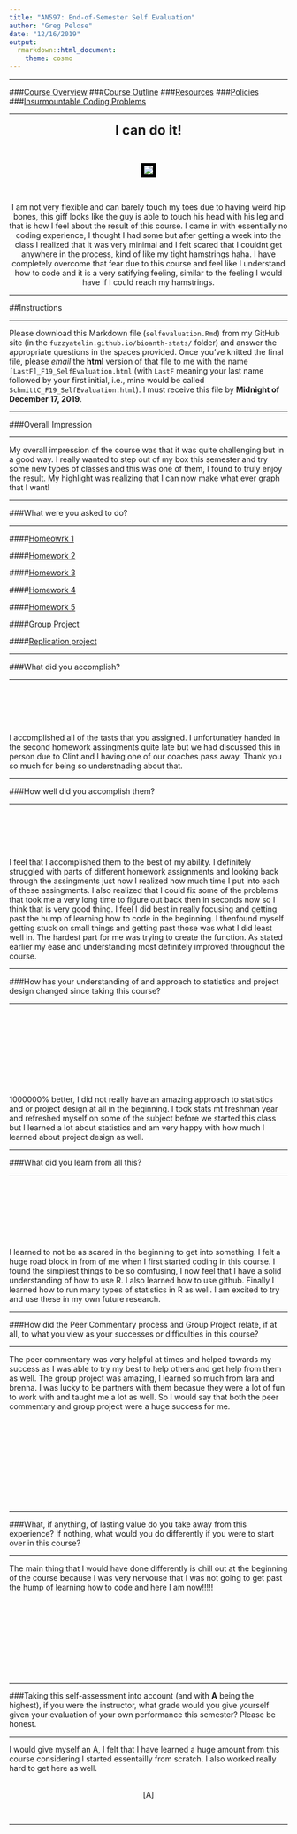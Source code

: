 ```yaml
---
title: "AN597: End-of-Semester Self Evaluation"
author: "Greg Pelose"
date: "12/16/2019"
output: 
  rmarkdown::html_document:
    theme: cosmo
---
```


***

###[Course Overview](https://fuzzyatelin.github.io/bioanth-stats/overview.html)
###[Course Outline](https://fuzzyatelin.github.io/bioanth-stats/outline.html)
###[Resources](https://fuzzyatelin.github.io/bioanth-stats/resources.html)
###[Policies](https://fuzzyatelin.github.io/bioanth-stats/policies.html)
###[Insurmountable Coding Problems](https://fuzzyatelin.github.io/bioanth-stats/studentproblems.html)

***

<center>

<font size="+2"><b>I can do it!</b></font></center><br>

<center><p><img src="https://media.giphy.com/media/3ohzAgzqgR8kUYien6/giphy.gif" style="border:5px solid black"></p>
</center><br>  

<center>
I am not very flexible and can barely touch my toes due to having weird hip bones, this giff looks like the guy is able to touch his head with his leg and that is how I feel about the result of this course. I came in with essentially no coding experience, I thought I had some but after getting a week into the class I realized that it was very minimal and I felt scared that I couldnt get anywhere in the process, kind of like my tight hamstrings haha. I have completely overcome that fear due to this course and feel like I understand how to code and it is a very satifying feeling, similar to the feeling I would have if I could reach my hamstrings. 

</center>
***

##Instructions

***

Please download this Markdown file (`selfevaluation.Rmd`) from my GitHub site (in the `fuzzyatelin.github.io/bioanth-stats/` folder) and answer the appropriate questions in the spaces provided. Once you've knitted the final file, please *email* the **html** version of that file to me with the name `[LastF]_F19_SelfEvaluation.html` (with `LastF` meaning your last name followed by your first initial, i.e., mine would be called `SchmittC_F19_SelfEvaluation.html`). I must receive this file by **Midnight of December 17, 2019**.

***

###Overall Impression

***

My overall impression of the course was that it was quite challenging but in a good way. I really wanted to step out of my box this semester and try some new types of classes and this was one of them, I found to truly enjoy the result. My highlight was realizing that I can now make what ever graph that I want! 

***

###What were you asked to do?

***

####[Homeowrk 1](https://github.com/gpelose/AN597-Week-2-gpelose)


####[Homework 2](https://github.com/gpelose/AN597_Week_3_gpelose)


####[Homework 3](https://github.com/gpelose/AN597_Zombies_gpelose)


####[Homework 4](https://github.com/gpelose/AN597_Malfunction_gpelose)


####[Homework 5](https://github.com/gpelose/AN597_Boots_gpelose)


####[Group Project](https://github.com/brennastallings/SpatialAnalysisModule)


####[Replication project](https://github.com/gpelose/Data_Replication_gpelose)



***

###What did you accomplish?

***

<br><br><br><br>

I accomplished all of the tasts that you assigned. I unfortunatley handed in the second homework assingments quite late but we had discussed this in person due to Clint and I having one of our coaches pass away. Thank you so much for being so understnading about that. 

***

###How well did you accomplish them?

***

<br><br><br><br>

I feel that I accomplished them to the best of my ability. I definitely struggled with parts of different homework assignments and looking back through the assingments just now I realized how much time I put into each of these assingments. I also realized that I could fix some of the problems that took me a very long time to figure out back then in seconds now so I think that is very good thing. I feel I did best in really focusing and getting past the hump of learning how to code in the beginning. I thenfound myself getting stuck on small things and getting past those was what I did least well in. The hardest part for me was trying to create the function. As stated earlier my ease and understanding most definitely improved throughout the course. 

***

###How has your understanding of and approach to statistics and project design changed since taking this course?

***

<br><br><br><br><br><br><br><br>

1000000% better, I did not really have an amazing approach to statistics and or project design at all in the beginning. I took stats mt freshman year and refreshed myself on some of the subject before we started this class but I learned a lot about statistics and am very happy with how much I learned about project design as well. 


***

###What did you learn from all this?

***

<br><br><br><br><br><br>

I learned to not be as scared in the beginning to get into something. I felt a huge road block in from of me when I first started coding in this course. I found the simpliest things to be so comfusing, I now feel that I have a solid understanding of how to use R. I also learned how to use github. Finally I learned how to run many types of statistics in R as well. I am excited to try and use these in my own future research.  

***

###How did the Peer Commentary process and Group Project relate, if at all, to what you view as your successes or difficulties in this course?

***
The peer commentary was very helpful at times and helped towards my success as I was able to try my best to help others and get help from them as well. 
The group project was amazing, I learned so much from lara and brenna. I was lucky to be partners with them becasue they were a lot of fun to work with and taught me a lot as well. So I would say that both the peer commentary and group project were a huge success for me. 


<br><br><br><br><br><br><br><br><br>

***

###What, if anything, of lasting value do you take away from this experience? If nothing, what would you do differently if you were to start over in this course? 

***
The main thing that I would have done differently is chill out at the beginning of the course because I was very nervouse that I was not going to get past the hump of learning how to code and here I am now!!!!! 

<br><br><br><br><br><br><br><br>

***

###Taking this self-assessment into account (and with **A** being the highest), if you were the instructor, what grade would you give yourself given your evaluation of your own performance this semester? Please be honest.

***

I would give myself an A, I felt that I have learned a huge amount from this course considering I started essentailly from scratch. I also worked really hard to get here as well. 


<br><center>[A]</center><br>

***


